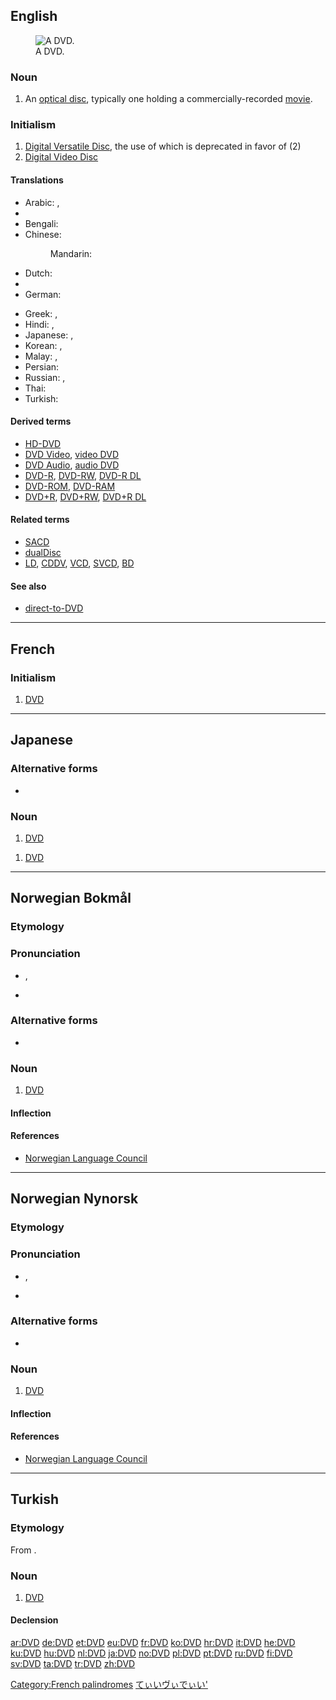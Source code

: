 {{also|dvd}}
==English==
[[Image:DVD-Video bottom-side.jpg|thumb|right|A DVD.]]

===Noun===
{{en-noun}}

# An [[optical disc]], typically one holding a commercially-recorded [[movie]].

===Initialism===
{{en-initialism}} {{pos_n}}

# [[w:DVD|Digital Versatile Disc]], the use of which is deprecated in favor of (2)
# [[w:DVD|Digital Video Disc]]

====Translations====
{{trans-top|DVD}}
* Arabic: {{t-|ar|دي في دي|m|tr=dii fii dii}}, {{t+|ar|DVD|m|tr=dii fii dii|sc=Latn}}
* {{trreq|Armenian}}
* Bengali: {{t-|bn|ডিভিডি|sc=Beng}}
* Chinese:
*: Mandarin: {{t|cmn|DVD|sc=Hani}}
* Dutch: {{t+|nl|dvd|m}}
* {{trreq|Georgian}}
* German: {{t+|de|DVD|f}}
{{trans-mid}}
* Greek: {{t-|el|ντιβιντί|tr=dividí}},  {{t-|el|DVD|tr=dividí|sc=Latn}}
* Hindi: {{t-|hi|डीवीडी|tr=ḍīvīḍī}},  {{t-|hi|DVD|tr=ḍīvīḍī|sc=Latn}}
* Japanese: {{t-|ja|ディーブイディー|tr=dībuidī}},  {{t+|ja|DVD|tr=dībuidī|sc=Latn}}
* Korean: {{t-|ko|디비디|tr=dibidi|sc=Hang}},  {{t+|ko|DVD|tr=dibidi|sc=Latn}}
* Malay: {{t-|ms|DVD}}, {{t-|ms|cakera video digital}}
* Persian: {{t|fa|دی‌وی‌دی|tr=di-vi-di|sc=fa-Arab}}
* Russian: {{t-|ru|ди-ви-ди|m|tr=di-vi-dí}},  {{t+|ru|DVD|m|tr=di-vi-dí|sc=Latn}}
* Thai: {{t-|th|ดีวีดี|tr=dee-wee-dee}}
* Turkish: {{t+|tr|DVD}}
{{trans-bottom}}

====Derived terms====
* [[HD-DVD]]
* [[DVD Video]], [[video DVD]]
* [[DVD Audio]], [[audio DVD]]
* [[DVD-R]], [[DVD-RW]], [[DVD-R DL]]
* [[DVD-ROM]], [[DVD-RAM]]
* [[DVD+R]], [[DVD+RW]], [[DVD+R DL]]

====Related terms====
* [[SACD]]
* [[dualDisc]]
* [[LD]], [[CDDV]], [[VCD]], [[SVCD]], [[BD]]

====See also====
* [[direct-to-DVD]]

----

==French==
{{rfc|the "initialism" template is misused in non-English entries}}

===Initialism===
{{fr-noun|m}}

# {{initialism|lang=fr}} [[#English|DVD]]

[[Category:French palindromes]]

----

==Japanese==
{{rfc|the "initialism" template is misused in non-English entries}}

===Alternative forms===
* {{l|ja|ＤＶＤ}}

===Noun===
{{ja-noun|r|kata=ディーブイディー|hidx=てぃいぶぃでぃい'}}

# {{initialism|lang=ja|skey=てぃいヴぃでぃい'}} [[#English|DVD]]

{{ja-noun|r|kata=ディーヴィーディー|hidx=てぃいヴぃでぃい'}}
# {{initialism|lang=ja|skey=てぃいヴぃでぃい'}} [[#English|DVD]]

[[Category:Japanese abbreviations, acronyms and initialisms|てぃいヴぃでぃい']]

----

==Norwegian Bokmål==

===Etymology===
{{borrowing|en|DVD|lang=nb}}

===Pronunciation===
* {{IPA|/deːʋədeː/|lang=nb}}, {{X-SAMPA|/de:P@de:/|lang=nb}}
* {{rhymes|ədeː|lang=nb}}

===Alternative forms===
* {{term|dvd|lang=nb}}

===Noun===
{{head|nb|noun|g=m}}

# [[#English|DVD]]

====Inflection====
{{no-noun-infl|nb-class=m1|stem=DVD-}}

====References====
* [http://www.språkrådet.no/Sprakhjelp/Rettskriving_Ordboeker/Skriveregler_og_grammatikk/Forbokstavord/ Norwegian Language Council]

----

==Norwegian Nynorsk==

===Etymology===
{{borrowing|en|DVD|lang=nn}}

===Pronunciation===
* {{IPA|/deːʋədeː/|lang=nn}}, {{X-SAMPA|/de:P@de:/|lang=nn}}
* {{rhymes|ədeː|lang=nn}}

===Alternative forms===
* {{term|dvd|lang=nn}}

===Noun===
{{head|nn|noun|g=m}}

# [[#English|DVD]]

====Inflection====
{{no-noun-infl|nn-class=m1|stem=DVD-}}

====References====
* [http://www.språkrådet.no/Sprakhjelp/Rettskriving_Ordboeker/Skriveregler_og_grammatikk/Forbokstavord/ Norwegian Language Council]

----

==Turkish==

===Etymology===
From {{etyl|en|tr}} {{term|DVD}}.

===Noun===
{{tr-noun|DVD'yi|DVD'ler}}

# {{media|lang=tr}} [[DVD#English|DVD]]

====Declension====
{{tr-decl-noun
| [[DVD]] | [[DVDler]] / [[DVD'ler]]
| [[DVD'yi]] | [[DVDleri]] / [[DVD'leri]]
| [[DVD'ye]] | [[DVDlere]] / [[DVD'lere]]
| [[DVD'de]] | [[DVDlerde]] / [[DVD'lerde]]
| [[DVD'den]] | [[DVDlerden]] / [[DVD'lerden]]
| [[DVD'nin]] | [[DVDlerin]] / [[DVD'lerin]]
}}

[[ar:DVD]]
[[de:DVD]]
[[et:DVD]]
[[eu:DVD]]
[[fr:DVD]]
[[ko:DVD]]
[[hr:DVD]]
[[it:DVD]]
[[he:DVD]]
[[ku:DVD]]
[[hu:DVD]]
[[nl:DVD]]
[[ja:DVD]]
[[no:DVD]]
[[pl:DVD]]
[[pt:DVD]]
[[ru:DVD]]
[[fi:DVD]]
[[sv:DVD]]
[[ta:DVD]]
[[tr:DVD]]
[[zh:DVD]]